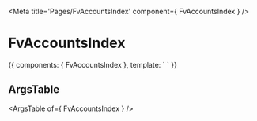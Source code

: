 
<Meta title='Pages/FvAccountsIndex' component={ FvAccountsIndex } />

# FvAccountsIndex

<Canvas>
<Story name='Common' height='150px'>{{
  components: { FvAccountsIndex },
  template: `<FvAccountsIndex>
  </FvAccountsIndex>`
}}</Story>
</Canvas>

## ArgsTable

<ArgsTable of={ FvAccountsIndex } />
